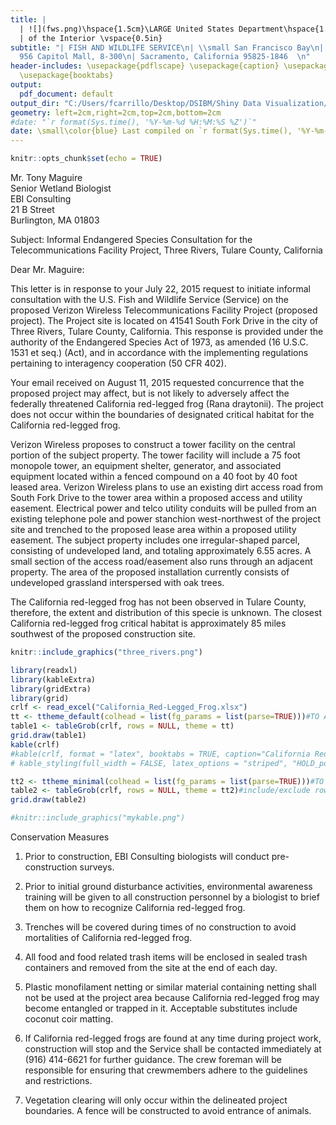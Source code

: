 ```yaml
---
title: |
  | ![](fws.png)\hspace{1.5cm}\LARGE United States Department\hspace{1.5cm}![](bison.png)
  | of the Interior \vspace{0.5in}
subtitle: "| FISH AND WILDLIFE SERVICE\n| \\small San Francisco Bay\n| Delta Office\n|
  956 Capitol Mall, 8-300\n| Sacramento, California 95825-1846  \n"
header-includes: \usepackage{pdflscape} \usepackage{caption} \usepackage[T1]{fontenc}
  \usepackage{booktabs}
output:
  pdf_document: default
output_dir: "C:/Users/fcarrillo/Desktop/DSIBM/Shiny Data Visualization/FinalShiny/DeltaSmelt/udemyDataUpload/Parks/BD/BD/inst/rmd"
geometry: left=2cm,right=2cm,top=2cm,bottom=2cm
#date: "`r format(Sys.time(), '%Y-%m-%d %H:%M:%S %Z')`"
date: \small\color{blue} Last compiled on `r format(Sys.time(), '%Y-%m-%d %H:%M:%S %Z')`
---
```


```r
knitr::opts_chunk$set(echo = TRUE)
```
<!-- ![](RLogo2.png) \hspace{3 in} ![](RLogo2.png) -->


Mr. Tony Maguire    
Senior Wetland Biologist    
EBI Consulting   
21 B Street  
Burlington, MA 01803  

Subject:	Informal Endangered Species Consultation for the Telecommunications Facility Project, Three Rivers, Tulare County, California

Dear Mr. Maguire:  

This letter is in response to your July 22, 2015 request to initiate informal consultation with the U.S. Fish and Wildlife Service (Service) on the proposed Verizon Wireless Telecommunications Facility Project (proposed project).  The Project site is located on 41541 South Fork Drive in the city of Three Rivers, Tulare County, California. This response is provided under the authority of the Endangered Species Act of 1973, as amended (16 U.S.C. 1531 et seq.) (Act), and in accordance with the implementing regulations pertaining to interagency cooperation (50 CFR 402).

Your email received on August 11, 2015 requested concurrence that the proposed project may affect, but is not likely to adversely affect the federally threatened California red-legged frog (Rana draytonii). The project does not occur within the boundaries of designated critical habitat for the California red-legged frog.

Verizon Wireless proposes to construct a tower facility on the central portion of the subject property. The tower facility will include a 75 foot monopole tower, an equipment shelter, generator, and associated equipment located within a fenced compound on a 40 foot by 40 foot leased area. Verizon Wireless plans to use an existing dirt access road from South Fork Drive to the tower area within a proposed access and utility easement. Electrical power and telco utility conduits will be pulled from an existing telephone pole and power stanchion west-northwest of the project site and trenched to the proposed lease area within a proposed utility easement. 
The subject property includes one irregular-shaped parcel, consisting of undeveloped land, and totaling approximately 6.55 acres. A small section of the access road/easement also runs through an adjacent property. The area of the proposed installation currently consists of undeveloped grassland interspersed with oak trees.

The California red-legged frog has not been observed in Tulare County, therefore, the extent and distribution of this specie is unknown. The closest California red-legged frog critical habitat is approximately 85 miles southwest of the proposed construction site.

<!-- ![](three_rivers.png)  -->

```r
knitr::include_graphics("three_rivers.png")
```
```r
library(readxl)
library(kableExtra)
library(gridExtra)
library(grid)
crlf <- read_excel("California_Red-Legged_Frog.xlsx")
tt <- ttheme_default(colhead = list(fg_params = list(parse=TRUE)))#TO AUTOMATICALLY ADJUST COLUMN WIDTHS
table1 <- tableGrob(crlf, rows = NULL, theme = tt)
grid.draw(table1)
kable(crlf)
#kable(crlf, format = "latex", booktabs = TRUE, caption="California Red Legged Frog Distribution") |>
# kable_styling(full_width = FALSE, latex_options = "striped", "HOLD_position") 

```

```r
tt2 <- ttheme_minimal(colhead = list(fg_params = list(parse=TRUE)))#TO AUTOFIT COLUMNS
table2 <- tableGrob(crlf, rows = NULL, theme = tt2)#include/exclude rownames in tableGrob
grid.draw(table2)
```


```r
#knitr::include_graphics("mykable.png")
```
Conservation Measures

1. Prior to construction, EBI Consulting biologists will conduct pre-construction surveys.

2. Prior to initial ground disturbance activities, environmental awareness training will be given to all construction personnel by a biologist to brief them on how to recognize California red-legged frog.

3. Trenches will be covered during times of no construction to avoid mortalities of California red-legged frog.

4. All food and food related trash items will be enclosed in sealed trash containers and removed from the site at the end of each day.

5.	Plastic monofilament netting or similar material containing netting shall not be used at the project area because California red-legged frog may become entangled or trapped in it. Acceptable substitutes include coconut coir matting.

6.	If California red-legged frogs are found at any time during project work, construction will stop and the Service shall be contacted immediately at (916) 414-6621 for further guidance. The crew foreman will be responsible for ensuring that crewmembers adhere to the guidelines and restrictions.

7. Vegetation clearing will only occur within the delineated project boundaries. A fence will be constructed to avoid entrance of animals.

\begin{center}
Sincerely,

Field Supervisor    
\end{center}

